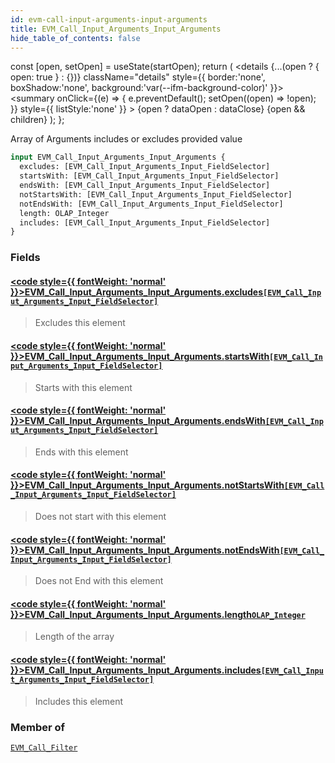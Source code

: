 ```yaml
---
id: evm-call-input-arguments-input-arguments
title: EVM_Call_Input_Arguments_Input_Arguments
hide_table_of_contents: false
---
```







  const [open, setOpen] = useState(startOpen);
  return (
    <details {...(open ? { open: true } : {})} className="details" style={{ border:'none', boxShadow:'none', background:'var(--ifm-background-color)' }}>
      <summary
        onClick={(e) => {
          e.preventDefault();
          setOpen((open) => !open);
        }}
        style={{ listStyle:'none' }}
      >
      {open ? dataOpen : dataClose}
      </summary>
      {open && children}
    </details>
  );
};








Array of Arguments includes or excludes provided value


```graphql
input EVM_Call_Input_Arguments_Input_Arguments {
  excludes: [EVM_Call_Input_Arguments_Input_FieldSelector]
  startsWith: [EVM_Call_Input_Arguments_Input_FieldSelector]
  endsWith: [EVM_Call_Input_Arguments_Input_FieldSelector]
  notStartsWith: [EVM_Call_Input_Arguments_Input_FieldSelector]
  notEndsWith: [EVM_Call_Input_Arguments_Input_FieldSelector]
  length: OLAP_Integer
  includes: [EVM_Call_Input_Arguments_Input_FieldSelector]
}
```




### Fields

#### [<code style={{ fontWeight: 'normal' }}>EVM_Call_Input_Arguments_Input_Arguments.<b>excludes</b></code>](#)<Bullet />[`[EVM_Call_Input_Arguments_Input_FieldSelector]`](/docs/graphql-reference/inputs/evm-call-input-arguments-input-field-selector) <Badge class="badge badge--secondary" text="list"/> <Badge class="badge badge--secondary" text="input"/> 
> 
> 
> Excludes this element
> 

#### [<code style={{ fontWeight: 'normal' }}>EVM_Call_Input_Arguments_Input_Arguments.<b>startsWith</b></code>](#)<Bullet />[`[EVM_Call_Input_Arguments_Input_FieldSelector]`](/docs/graphql-reference/inputs/evm-call-input-arguments-input-field-selector) <Badge class="badge badge--secondary" text="list"/> <Badge class="badge badge--secondary" text="input"/> 
> 
> 
> Starts with this element
> 

#### [<code style={{ fontWeight: 'normal' }}>EVM_Call_Input_Arguments_Input_Arguments.<b>endsWith</b></code>](#)<Bullet />[`[EVM_Call_Input_Arguments_Input_FieldSelector]`](/docs/graphql-reference/inputs/evm-call-input-arguments-input-field-selector) <Badge class="badge badge--secondary" text="list"/> <Badge class="badge badge--secondary" text="input"/> 
> 
> 
> Ends with this element
> 

#### [<code style={{ fontWeight: 'normal' }}>EVM_Call_Input_Arguments_Input_Arguments.<b>notStartsWith</b></code>](#)<Bullet />[`[EVM_Call_Input_Arguments_Input_FieldSelector]`](/docs/graphql-reference/inputs/evm-call-input-arguments-input-field-selector) <Badge class="badge badge--secondary" text="list"/> <Badge class="badge badge--secondary" text="input"/> 
> 
> 
> Does not start with this element
> 

#### [<code style={{ fontWeight: 'normal' }}>EVM_Call_Input_Arguments_Input_Arguments.<b>notEndsWith</b></code>](#)<Bullet />[`[EVM_Call_Input_Arguments_Input_FieldSelector]`](/docs/graphql-reference/inputs/evm-call-input-arguments-input-field-selector) <Badge class="badge badge--secondary" text="list"/> <Badge class="badge badge--secondary" text="input"/> 
> 
> 
> Does not End with this element
> 

#### [<code style={{ fontWeight: 'normal' }}>EVM_Call_Input_Arguments_Input_Arguments.<b>length</b></code>](#)<Bullet />[`OLAP_Integer`](/docs/graphql-reference/inputs/olap-integer) <Badge class="badge badge--secondary" text="input"/> 
> 
> 
> Length of the array
> 

#### [<code style={{ fontWeight: 'normal' }}>EVM_Call_Input_Arguments_Input_Arguments.<b>includes</b></code>](#)<Bullet />[`[EVM_Call_Input_Arguments_Input_FieldSelector]`](/docs/graphql-reference/inputs/evm-call-input-arguments-input-field-selector) <Badge class="badge badge--secondary" text="list"/> <Badge class="badge badge--secondary" text="input"/> 
> 
> 
> Includes this element
> 



### Member of

[`EVM_Call_Filter`](/docs/graphql-reference/inputs/evm-call-filter)  <Badge class="badge badge--secondary" text="input"/>

